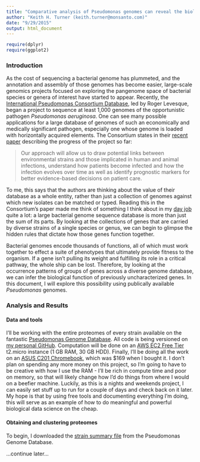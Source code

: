```yaml
---
title: "Comparative analysis of Pseudomonas genomes can reveal the biological function of unannotated genes"
author: "Keith H. Turner (keith.turner@monsanto.com)"
date: "9/29/2015"
output: html_document
---
```

```r
require(dplyr)
require(ggplot2)
```
### Introduction
As the cost of sequencing a bacterial genome has plummeted, and the annotation and assembly of those genomes has become easier, large-scale genomics projects focused on exploring the pangenome space of bacterial species or genera of interest have started to appear. Recently, the [International Pseudomonas Consortium Database](https://ipcd.ibis.ulaval.ca/), led by Roger Levesque, began a project to sequence at least 1,000 genomes of the opportunistic pathogen _Pseudomonas aeruginosa_. One can see many possible applications for a large database of genomes of such an economically and medically significant pathogen, especially one whose genome is loaded with horizontally acquired elements. The Consortium states in their [recent paper][freschi] describing the progress of the project so far:

> Our approach will allow us to draw potential links between environmental strains and those implicated in human and animal infections, understand how patients become infected and how the infection evolves over time as well as identify prognostic markers for better evidence-based decisions on patient care.

To me, this says that the authors are thinking about the value of their database as a whole entity, rather than just a collection of genomes against which new isolates can be matched or typed. Reading this in the Consortium's paper made me think of something I think about in my [day job](http://www.monsanto.com/products/pages/microbials.aspx) quite a lot: a large bacterial genome sequence database is more than just the sum of its parts. By looking at the collections of genes that are carried by diverse strains of a single species or genus, we can begin to glimpse the hidden rules that dictate how those genes function together.

Bacterial genomes encode thousands of functions, all of which must work together to effect a suite of phenotypes that ultimately provide fitness to the organism. If a gene isn't pulling its weight and fulfilling its role in a critical pathway, the whole ship can be lost. Therefore, by looking at the occurrence patterns of groups of genes across a diverse genome database, we can infer the biological function of previously uncharacterized genes. In this document, I will explore this possibility using publically available _Pseudomonas_ genomes.

### Analysis and Results
#### Data and tools
I'll be working with the entire proteomes of every strain available on the fantastic [Pseudomonas Genome Database](http://pseudomonas.com/). All code is being versioned on [my personal GitHub](https://github.com/khturner/Pseudomonas-genomics). Computation will be done on an [AWS EC2 Free Tier](https://aws.amazon.com/free/) t2.micro instance (1 GB RAM, 30 GB HDD). Finally, I'll be doing all the work on an [ASUS C201 Chromebook](http://www.amazon.com/gp/product/B00VUV0MG0?psc=1&redirect=true&ref_=oh_aui_detailpage_o01_s00), which was $169 when I bought it. I don't plan on spending any more money on this project, so I'm going to have to be creative with how I use the RAM - I'll be rich in compute time and poor on memory, so that will likely change how I'd do things from where I would on a beefier machine. Luckily, as this is a nights and weekends project, I can easily set stuff up to run for a couple of days and check back on it later. My hope is that by using free tools and documenting everything I'm doing, this will serve as an example of how to do meaningful and powerful biological data science on the cheap.

#### Obtaining and clustering proteomes
To begin, I downloaded the [strain summary file](http://pseudomonas.com/downloads/pseudomonas/pgd_r_15_2/strain_summary.txt) from the Pseudomonas Genome Database.

...continue later...

[freschi]: http://journal.frontiersin.org/article/10.3389/fmicb.2015.01036/abstract "Freschi, L. et al. (2015) Clinical utilization of genomics data produced by the international Pseudomonas aeruginosa consortium. Frontiers Microbiol."

